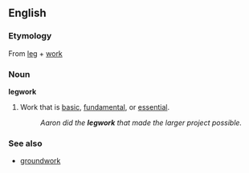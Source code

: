 ==English==
===Etymology===
From [[leg]] + [[work]]
===Noun===
'''legwork'''
#Work that is [[basic]], [[fundamental]], or [[essential]].
#:''Aaron did the '''legwork''' that made the larger project possible.''

===See also===
*[[groundwork]]
